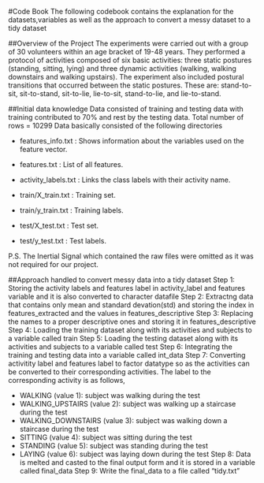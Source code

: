 #Code Book
The following codebook contains the explanation for the datasets,variables as well as the approach to 
convert a messy dataset to a tidy dataset

##Overview of the Project
The experiments were carried out with a group of 30 volunteers within an age bracket of 19-48 years. They performed a protocol of activities composed of six basic activities: three static postures (standing, sitting, lying) and three dynamic activities (walking, walking downstairs and walking upstairs). The experiment also included postural transitions that occurred between the static postures. These are: stand-to-sit, sit-to-stand, sit-to-lie, lie-to-sit, stand-to-lie, and lie-to-stand.

##Initial data knowledge
Data consisted of training and testing data with training contributed to 70% and rest by the testing data.
Total number of rows = 10299
Data basically consisted of the following directories

* features_info.txt : Shows information about the variables used on the feature vector.

* features.txt : List of all features.

* activity_labels.txt : Links the class labels with their activity name.

* train/X_train.txt : Training set.

* train/y_train.txt : Training labels.

* test/X_test.txt : Test set.

* test/y_test.txt : Test labels.

P.S. The Inertial Signal which contained the raw files were omitted as it was not required for our project.

##Approach handled to convert messy data into a tidy dataset
Step 1: Storing the activity labels and features label in activity_label and features variable and it is also converted to character datafile
Step 2: Extractng data that contains only mean and standard devation(std) and storing the index in features_extracted and the values in features_descriptive
Step 3: Replacing the names to a proper descriptive ones and storing it in features_descriptive
Step 4: Loading the training dataset along with its activities and subjects to a variable called train
Step 5: Loading the testing dataset along with its activities and subjects to a variable called test
Step 6: Integrating the training and testing data into a variable called int_data
Step 7: Converting activitity label and features label to factor datatype so as the activities can be converted to their corresponding activities. The label to the corresponding activity is as follows,

* WALKING            (value 1): subject was walking during the test
* WALKING_UPSTAIRS   (value 2): subject was walking up a staircase during the test
* WALKING_DOWNSTAIRS (value 3): subject was walking down a staircase during the test
* SITTING            (value 4): subject was sitting during the test
* STANDING           (value 5): subject was standing during the test
* LAYING             (value 6): subject was laying down during the test 
Step 8: Data is melted and casted to the final output form and it is stored in a variable called final_data
Step 9: Write the final_data to a file called "tidy.txt"

